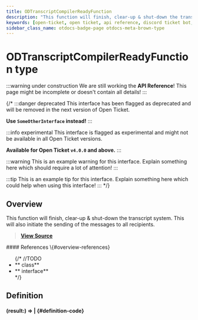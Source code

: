 ```yaml
---
title: ODTranscriptCompilerReadyFunction
description: "This function will finish, clear-up & shut-down the transcript system. This will also initiate the sending of the messages to all recipients."
keywords: [open-ticket, open ticket, api reference, discord ticket bot, type]
sidebar_class_name: otdocs-badge-page otdocs-meta-brown-type
---
```

<head>
    <link rel="apple-touch-icon" href="/img/logo_vertical.png"/>
</head>

# ODTranscriptCompilerReadyFunction <M color="brown">type</M>

:::warning under construction
We are still working the **API Reference**! This page might be incomplete or doesn't contain all details!
:::

{/*
:::danger deprecated
This interface has been flagged as deprecated and will be removed in the next version of Open Ticket.

**Use `SomeOtherInterface` instead!**
:::

:::info experimental
This interface is flagged as experimental and might not be available in all Open Ticket versions.

**Available for Open Ticket `v4.0.0` and above.**
:::

:::warning
This is an example warning for this interface. Explain something here which should require a lot of attention!
:::

:::tip
This is an example tip for this interface. Explain something here which could help when using this interface!
:::
*/}

## Overview
This function will finish, clear-up & shut-down the transcript system. This will also initiate the sending of the messages to all recipients.

> [**View Source**](https://otgithub.dj-dj.be/tree/main/src/core/api/openticket/transcript.ts#L44)

<FlexHorizontal>
<div style={{width:"50%"}}>
    #### References \{#overview-references}
    <ul>
        {/*
        //TODO
        <li>**<code><ApiUrl url="class:ODId" label="api.ODId"/></code> <M color="purple">class</M>**</li>
        <li>**<code><ApiUrl url="interface:ODExampleInterface" label="api.ODExampleInterface"/></code> <M color="gray">interface</M>**</li>
        */}
    </ul>
</div>
</FlexHorizontal>

## Definition
#### <ApiBlock>(result:<ApiUrl url="interface:ODTranscriptCompilerCompileResult" label="api.ODTranscriptCompilerCompileResult"/>) => <ApiUrl url="interface:ODTranscriptCompilerReadyResult" label="api.ODTranscriptCompilerReadyResult"/>|<ApiUrl url="js:promise" label="Promise"/></ApiBlock> {#definition-code}
